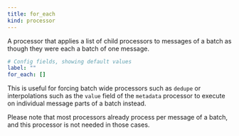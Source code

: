 ```yaml
---
title: for_each
kind: processor
---
```


A processor that applies a list of child processors to messages of a batch as though they were each a batch of one message.

```yml
# Config fields, showing default values
label: ""
for_each: []
```

This is useful for forcing batch wide processors such as `dedupe` or interpolations such as the `value` field of the `metadata` processor to execute on individual message parts of a batch instead.

Please note that most processors already process per message of a batch, and this processor is not needed in those cases.


